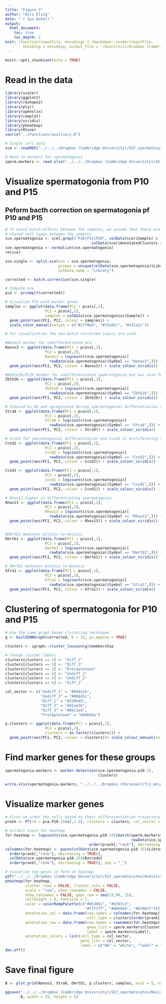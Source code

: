 ```yaml
---
title: "Figure 3"
author: "Nils Eling"
date: "`r Sys.Date()`"
output: 
  html_document:
    toc: true
    toc_depth: 2
knit: (function(inputFile, encoding) { rmarkdown::render(inputFile, 
        encoding = encoding, output_file = '/Users/nils/Dropbox (Cambridge University)/SST_spermatocytes/Analysis/Figures/Fig_S3/Fig_3.html') })
---
```


```r
knitr::opts_chunk$set(echo = TRUE)
```

# Read in the data

```r
library(scater)
library(ggplot2)
library(reshape2)
library(plyr)
library(openxlsx)
library(cowplot)
library(viridis)
library(pheatmap)
library(Rtsne)
source("../Functions/auxiliary.R")

# Single cell data
sce <- readRDS("../../../Dropbox (Cambridge University)/SST_spermatocytes/Analysis/data/10X_data/SCE_all.rds")

# Read in markers for spermatogonia
sperm.markers <- read.xlsx("../../../Dropbox (Cambridge University)/SST_spermatocytes/Analysis/Figures/Fig_3/Spermatogonia_Top15.xlsx")
```

# Visualize spermatogonia from P10 and P15

## Peform bacth correction on spermatogonia pf P10 and P15

```r
# To avoid batch effects between the samples, we assume that there are 
# shared cell types between the samples
sce.spermatogonia <- sce[,grepl("P10|P15|P20", colData(sce)$Sample) &
                                       colData(sce)$AnnotatedClusters == "Spermatogonia"]
sce.spermatogonia <- normalize(sce.spermatogonia)
rm(sce)

sce.single <- split.sce(sce = sce.spermatogonia, 
                        groups = unique(colData(sce.spermatogonia)$Library), 
                        colData.name = "Library")

corrected <- batch.correction(sce.single)
```

```r
# Compute pca 
pca <- prcomp(t(corrected))

# Visualize PCA with marker genes
samples <- ggplot(data.frame(PC1 = pca$x[,1],
                  PC2 = pca$x[,2],
                  samples = colData(sce.spermatogonia)$Sample)) +
  geom_point(aes(PC1, PC2, colour = samples)) + 
  scale_color_manual(values = c("#1f78b4", "#33a02c", "#e31a1c")) 

# For visualization the non-batch corrected counts are used

#Nanos3 marker for undifferentiated pca
Nanos3 <- ggplot(data.frame(PC1 = pca$x[,1],
                  PC2 = pca$x[,2],
                  Nanos3 = logcounts(sce.spermatogonia)[
                    rowData(sce.spermatogonia)$Symbol == "Nanos3",])) +
  geom_point(aes(PC1, PC2, colour = Nanos3)) + scale_colour_viridis()

#NZbtb16/PLZF marker for undifferentiated spemratogonia but was also found in spermatogonia alreadt expressing Stra8
Zbtb16 <- ggplot(data.frame(PC1 = pca$x[,1],
                  PC2 = pca$x[,2],
                  Zbtb16 = logcounts(sce.spermatogonia)[
                    rowData(sce.spermatogonia)$Symbol == "Zbtb16",])) +
  geom_point(aes(PC1, PC2, colour = Zbtb16)) + scale_colour_viridis()

# Induced by RA and upregulated during spermatogonial differentiation and again later on in preleptotene spermatocytes
Stra8 <- ggplot(data.frame(PC1 = pca$x[,1],
                  PC2 = pca$x[,2],
                  Stra8 = logcounts(sce.spermatogonia)[
                    rowData(sce.spermatogonia)$Symbol == "Stra8",])) +
  geom_point(aes(PC1, PC2, colour = Stra8)) + scale_colour_viridis()

# Ccnd2 for spermatogonial differentiation and Ccnd1 in proliferating spermatogonia
Ccnd2 <- ggplot(data.frame(PC1 = pca$x[,1],
                  PC2 = pca$x[,2],
                  Ccnd2 = logcounts(sce.spermatogonia)[
                    rowData(sce.spermatogonia)$Symbol == "Ccnd2",])) +
  geom_point(aes(PC1, PC2, colour = Ccnd2)) + scale_colour_viridis()

Ccnd1 <- ggplot(data.frame(PC1 = pca$x[,1],
                  PC2 = pca$x[,2],
                  Ccnd1 = logcounts(sce.spermatogonia)[
                    rowData(sce.spermatogonia)$Symbol == "Ccnd1",])) +
  geom_point(aes(PC1, PC2, colour = Ccnd1)) + scale_colour_viridis()

# Rhox13 higher in differentiating spermatogonia
Rhox13 <- ggplot(data.frame(PC1 = pca$x[,1],
                  PC2 = pca$x[,2],
                  Rhox13 = logcounts(sce.spermatogonia)[
                    rowData(sce.spermatogonia)$Symbol == "Rhox13",])) +
  geom_point(aes(PC1, PC2, colour = Rhox13)) + scale_colour_viridis()


#Dmrtb1 mediates mitosis-to-meiosis 
Dmrtb1 <- ggplot(data.frame(PC1 = pca$x[,1],
                  PC2 = pca$x[,2],
                  Dmrtb1 = logcounts(sce.spermatogonia)[
                    rowData(sce.spermatogonia)$Symbol == "Dmrtb1",])) +
  geom_point(aes(PC1, PC2, colour = Dmrtb1)) + scale_colour_viridis()

# Dmrtb1 mediates mitosis-to-meiosis 
Gfra1 <- ggplot(data.frame(PC1 = pca$x[,1],
                  PC2 = pca$x[,2],
                  Gfra1 = logcounts(sce.spermatogonia)[
                    rowData(sce.spermatogonia)$Symbol == "Gfra1",])) +
  geom_point(aes(PC1, PC2, colour = Gfra1)) + scale_colour_viridis()
```

# Clustering of spermatogonia for P10 and P15

```r
# Use the same graph based clustering technique
g <- buildSNNGraph(corrected, k = 15, pc.approx = TRUE)

clusters <- igraph::cluster_louvain(g)$membership

# Change cluster labels
clusters[clusters == 1] <- "Diff_2"
clusters[clusters == 2] <- "Diff_3"
clusters[clusters == 3] <- "Preleptotene"
clusters[clusters == 4] <- "Undiff_1"
clusters[clusters == 5] <- "Undiff_2"
clusters[clusters == 6] <- "Diff_1"

col_vector <- c("Undiff_1" = "#00441b",
                "Undiff_2" = "#006d2c",
                "Diff_1" = "#238b45",
                "Diff_2" = "#41ae76",
                "Diff_3" = "#66c2a4",
                "Preleptotene" = "#d4b9da")

p.clusters <- ggplot(data.frame(PC1 = pca$x[,1],
                  PC2 = pca$x[,2],
                  clusters = as.factor(clusters))) +
  geom_point(aes(PC1, PC2, colour = clusters))+ scale_colour_manual(values = col_vector)
```

# Find marker genes for these groups

```r
spermatogonia.markers <- marker.detection(sce.spermatogonia.p10.15, 
                                          clusters)

write.xlsx(spermatogonia.markers, "../../../Dropbox (Personal)/Tc1_meiotic_silencing/Figures/Supplemental Tables/Table_S4.xlsx")
```

# Visualize marker genes

```r
# First we order the cells based on their differerentiation trajectory
prank <- PT(rd = pca.P10.15$x[,1:3], clusters = clusters, col_vector = col_vector)

# Collect count for heatmap
for.heatmap <- logcounts(sce.spermatogonia.p10.15)[match(sperm.markers$GeneName, 
                                                         rowData(sce.spermatogonia.p10.15)$Symbol),
                                      order(prank[,"rank"], decreasing = TRUE)]
colnames(for.heatmap) <- paste(colData(sce.spermatogonia.p10.15)$Library[
  order(prank[,"rank"], decreasing = TRUE)],
  colData(sce.spermatogonia.p10.15)$Barcode[
  order(prank[,"rank"], decreasing = TRUE)], sep = "_")

# Visualize top genes in form of heatmap
pdf("../../../Dropbox (Cambridge University)/SST_spermatocytes/Analysis/Figures/Fig_3/Spermatogonia_heatmap_P10_P15.pdf", onefile = FALSE, width = 10, height = 15)
pheatmap(for.heatmap, 
         cluster_rows = FALSE, cluster_cols = FALSE,
         scale = "row", show_rownames = FALSE,
         show_colnames = FALSE, gaps_row = seq(15,90, 15),
         cellheight = 8, fontsize = 7,
         color = colorRampPalette(c("#053061", "#4393c3", 
                                    "#f7f7f7", "#d6604d", "#67001f"))(100),
         annotation_col = data.frame(row.names = colnames(for.heatmap),
                                     cell_type = clusters[order(prank[,"rank"], decreasing = TRUE)]),
         annotation_row = data.frame(row.names = rownames(for.heatmap),
                                     gene_list = sperm.markers$Cluster,
                                     label = sperm.markers$Label),
         annotation_colors = list(cell_type = col_vector,
                                  gene_list = col_vector,
                                  label = c("NA" = "white", "label" = "black")))
dev.off()
```

# Save final figure

```r
B <- plot_grid(Nanos3, Stra8, Dmrtb1, p.clusters, samples, ncol = 5, nrow = 1)

ggsave("../../../Dropbox (Cambridge University)/SST_spermatocytes/Revisions/Results/New_figures/Fig_3.pdf",
       B, width = 25, height = 5)
```